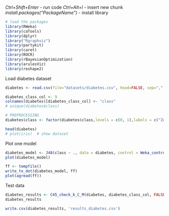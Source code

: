 *Ctrl+Shift+Enter* - run code
*Ctrl+Alt+I* - insert new chunk
*install.packages("PackageName")* - install library


```r
# load the packages
library(RWeka)
library(caTools)
library(dplyr)
library("Rgraphviz")
library(partykit)
library(caret)
library(ROCR)
library(rBayesianOptimization)
library(arulesViz)
library(reshape2)

```

Load diabetes dataset
```r

diabetes <- read.csv(file="datasets/diabetes.csv", head=FALSE, sep=",", fileEncoding="UTF-8-BOM")

diabetes_class_col <- 9
colnames(diabetes)[diabetes_class_col] <- "class"
# unique(diabetes$class)

# PREPROCESSING
diabetes$class <- factor(diabetes$class,levels = c(0, 1),labels = c("Zero", "One"))

head(diabetes)
# plot(iris)  # show dataset
```

Plot one model
```r
diabetes_model <- J48(class ~ ., data = diabetes, control = Weka_control(R = TRUE, N = 5))
plot(diabetes_model)

ff <- tempfile()
write_to_dot(diabetes_model, ff)
plot(agread(ff))
```


Test data
```r
diabetes_results <- C45_check_k_C_M(diabetes, diabetes_class_col, FALSE, TRUE)
diabetes_results

```

```r
write.csv(diabetes_results, 'results_diabetes.csv')
```







